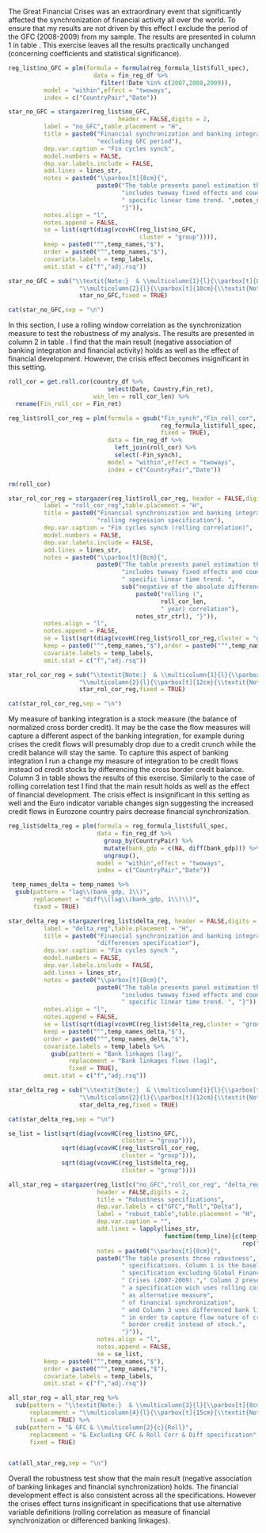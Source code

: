 \subsection{Excluding GFC}

The Great Financial Crises was an extraordinary event that significantly
affected the synchronization of financial activity all over the world.
To ensure that my results are not driven by this effect I exclude the period
of the GFC (2008-2009) from my sample. The results are presented in column 1 in table \ref{robust_table}. This exercise leaves all the results practically unchanged (concerning coefficients and statistical significance).

```r

reg_list$no_GFC = plm(formula = formula(reg_formula_list$full_spec),
                        data = fin_reg_df %>% 
                          filter(!Date %in% c(2007,2008,2009)),
          model = "within",effect = "twoways",
          index = c("CountryPair","Date"))

```


```r

star_no_GFC = stargazer(reg_list$no_GFC,
                               header = FALSE,digits = 2,
          label = "no_GFC",table.placement = "H",
          title = paste0("Financial synchronization and banking integration: ",
                         "excluding GFC period"),
          dep.var.caption = "Fin cycles synch",
          model.numbers = FALSE,
          dep.var.labels.include = FALSE,
          add.lines = lines_str,
          notes = paste0("\\parbox[t]{8cm}{",
                         paste0("The table presents panel estimation that ",
                                "includes twoway fixed effects and country-pair ",
                                " specific linear time trend. ",notes_str_ctrl,
                                "}")),
          notes.align = "l",
          notes.append = FALSE,
          se = list(sqrt(diag(vcovHC(reg_list$no_GFC,
                                     cluster = "group")))),
          keep = paste0("^",temp_names,"$"),
          order = paste0("^",temp_names,"$"),
          covariate.labels = temp_labels,
          omit.stat = c("f","adj.rsq"))

star_no_GFC = sub("\\textit{Note:}  & \\multicolumn{1}{l}{\\parbox[t]{8cm}{",
                    "\\multicolumn{2}{l}{\\parbox[t]{10cm}{\\textit{Note:} ",
                    star_no_GFC,fixed = TRUE)


```


```r

cat(star_no_GFC,sep = "\n")

```


<!-- Regression analysis rolling correlation-->

\subsection{Rolling correlation}

In this section, I use a rolling window correlation as the synchronization measure
to test the robustness of my analysis. The results are presented in column 2 in table \ref{robust_table}. I find that the main result (negative association of banking integration and financial activity) holds as well as the effect of financial development. However, the crisis effect becomes insignificant
in this setting.

```r

roll_cor = get.roll.cor(country_df %>% 
                            select(Date, Country,Fin_ret),
                        win_len = roll_cor_len) %>% 
  rename(Fin_roll_cor = Fin_ret)

reg_list$roll_cor_reg = plm(formula = gsub("Fin_synch","Fin_roll_cor",
                                           reg_formula_list$full_spec,
                                           fixed = TRUE),
                            data = fin_reg_df %>% 
                              left_join(roll_cor) %>% 
                              select(-Fin_synch),
                            model = "within",effect = "twoways",
                            index = c("CountryPair","Date"))

rm(roll_cor)

```


```r

star_rol_cor_reg = stargazer(reg_list$roll_cor_reg, header = FALSE,digits = 2,
          label = "roll_cor_reg",table.placement = "H",
          title = paste0("Financial synchronization and banking integration: ",
                         "rolling regression specification"),
          dep.var.caption = "Fin cycles synch (rolling correlation)",
          model.numbers = FALSE,
          dep.var.labels.include = FALSE,
          add.lines = lines_str,
          notes = paste0("\\parbox[t]{8cm}{",
                         paste0("The table presents panel estimation that ",
                                "includes twoway fixed effects and country-pair ",
                                " specific linear time trend. ",
                                sub("negative of the absolute difference",
                                    paste0("rolling (",
                                           roll_cor_len,
                                           " year) correlation"),
                                    notes_str_ctrl), "}")),
          notes.align = "l",
          notes.append = FALSE,
          se = list(sqrt(diag(vcovHC(reg_list$roll_cor_reg,cluster = "group")))),
          keep = paste0("^",temp_names,"$"),order = paste0("^",temp_names,"$"),
          covariate.labels = temp_labels,
          omit.stat = c("f","adj.rsq"))

star_rol_cor_reg = sub("\\textit{Note:}  & \\multicolumn{1}{l}{\\parbox[t]{8cm}{",
                    "\\multicolumn{2}{l}{\\parbox[t]{12cm}{\\textit{Note:} ",
                    star_rol_cor_reg,fixed = TRUE)


```


```r

cat(star_rol_cor_reg,sep = "\n")

```



\subsection{Flow vs Stock measures}

My measure of banking integration is a stock measure (the balance of normalized
cross border credit). It may be the case the flow measures will capture a
different aspect of the banking integration, for example during crises the
credit flows will presumably drop due to a credit crunch while the credit
balance will stay the same. To capture this aspect of banking integration I run
a change my measure of integration to be credit flows instead od credit stocks
by differencing the cross border credit balance. Column 3 in table \ref{robust_table} shows the
results of this exercise. Similarly to the case of rolling correlation test
I find that the main result holds as well as the effect of financial
development. The crisis effect is insignificant in this setting as well and the
Euro indicator variable changes sign suggesting the increased credit flows in
Eurozone country pairs decrease financial synchronization.

```r

reg_list$delta_reg = plm(formula = reg_formula_list$full_spec,
                         data = fin_reg_df %>% 
                           group_by(CountryPair) %>% 
                           mutate(bank_gdp = c(NA, diff(bank_gdp))) %>% 
                           ungroup(),
                         model = "within",effect = "twoways",
                         index = c("CountryPair","Date"))

```


```r


 temp_names_delta = temp_names %>% 
  gsub(pattern = "lag\\(bank_gdp, 1\\)",
       replacement = "diff\\(lag\\(bank_gdp, 1\\)\\)",
       fixed = TRUE)

star_delta_reg = stargazer(reg_list$delta_reg, header = FALSE,digits = 2,
          label = "delta_reg",table.placement = "H",
          title = paste0("Financial synchronization and banking integration: ",
                         "differences specification"),
          dep.var.caption = "Fin cycles synch ",
          model.numbers = FALSE,
          dep.var.labels.include = FALSE,
          add.lines = lines_str,
          notes = paste0("\\parbox[t]{8cm}{",
                         paste0("The table presents panel estimation that ",
                                "includes twoway fixed effects and country-pair",
                                " specific linear time trend. ", "}")),
          notes.align = "l",
          notes.append = FALSE,
          se = list(sqrt(diag(vcovHC(reg_list$delta_reg,cluster = "group")))),
          keep = paste0("^",temp_names_delta,"$"),
          order = paste0("^",temp_names_delta,"$"),
          covariate.labels = temp_labels %>% 
            gsub(pattern = "Bank linkages (lag)",
                 replacement = "Bank linkages flows (lag)",
                 fixed = TRUE),
          omit.stat = c("f","adj.rsq"))

star_delta_reg = sub("\\textit{Note:}  & \\multicolumn{1}{l}{\\parbox[t]{8cm}{",
                    "\\multicolumn{2}{l}{\\parbox[t]{12cm}{\\textit{Note:} ",
                    star_delta_reg,fixed = TRUE)


```


```r

cat(star_delta_reg,sep = "\n")

```


```r

se_list = list(sqrt(diag(vcovHC(reg_list$no_GFC,
                                cluster = "group"))),
               sqrt(diag(vcovHC(reg_list$roll_cor_reg,
                                cluster = "group"))),
               sqrt(diag(vcovHC(reg_list$delta_reg,
                                cluster = "group"))))

all_star_reg = stargazer(reg_list[c("no_GFC","roll_cor_reg", "delta_reg")],
                         header = FALSE,digits = 2,
                         title = "Robustness specifications",
                         dep.var.labels = c("GFC","Roll","Delta"),
                         label = "robust_table",table.placement = "H",
                         dep.var.caption = "",
                         add.lines = lapply(lines_str,
                                            function(temp_line){c(temp_line,
                                                                  rep("Yes",2))}),
                         notes = paste0("\\parbox[t]{8cm}{",
                         paste0("The table presents three robustness",
                                " specifications. Column 1 is the baseline",
                                " specification excluding Global Financial",
                                " Crises (2007-2009)."," Column 2 presents",
                                " a specification wich uses rolling correlation",
                                " as alternative measure",
                                " of financial synchronization",
                                " and Column 3 uses differenced bank linkages",
                                " in order to capture flow nature of cross",
                                " border credit instead of stock.",
                                "}")),
                         notes.align = "l",
                         notes.append = FALSE,
                         se = se_list,
          keep = paste0("^",temp_names,"$"),
          order = paste0("^",temp_names,"$"),
          covariate.labels = temp_labels,
          omit.stat = c("f","adj.rsq"))

all_star_reg = all_star_reg %>% 
  sub(pattern = "\\textit{Note:}  & \\multicolumn{3}{l}{\\parbox[t]{8cm}{",
      replacement = "\\multicolumn{4}{l}{\\parbox[t]{15cm}{\\textit{Note:} ",
      fixed = TRUE) %>% 
  sub(pattern = "& GFC & \\multicolumn{2}{c}{Roll}",
      replacement = "& Excluding GFC & Roll Corr & Diff specification",
      fixed = TRUE)



```


```r

cat(all_star_reg,sep = "\n")

```

Overall the robustness test show that the main result (negative association of banking linkages and financial synchronization) holds. The financial development
effect is also consistent across all the specifications. However the crises
effect turns insignificant in specifications that use alternative variable definitions (rolling correlation as measure of financial synchronization or differenced banking linkages).

